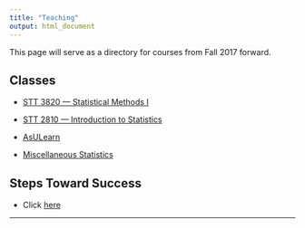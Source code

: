```yaml
---
title: "Teaching"
output: html_document
---
```


<i class="glyphicon glyphicon-star"></i> This page will serve as a directory for courses from Fall 2017 forward. <i class="glyphicon glyphicon-thumbs-up"></i>


## Classes


* [STT 3820 --- Statistical Methods I](https://asulearn.appstate.edu/)
* [STT 2810 --- Introduction to Statistics](https://www.pearsonmylabandmastering.com/northamerica/)

* [AsULearn](https://asulearn.appstate.edu/)
* [Miscellaneous Statistics](https://alanarnholt.github.io/GeneralStatistics/)

## Steps Toward Success

* Click [here](StepsTowardsSuccess.html)


* * *